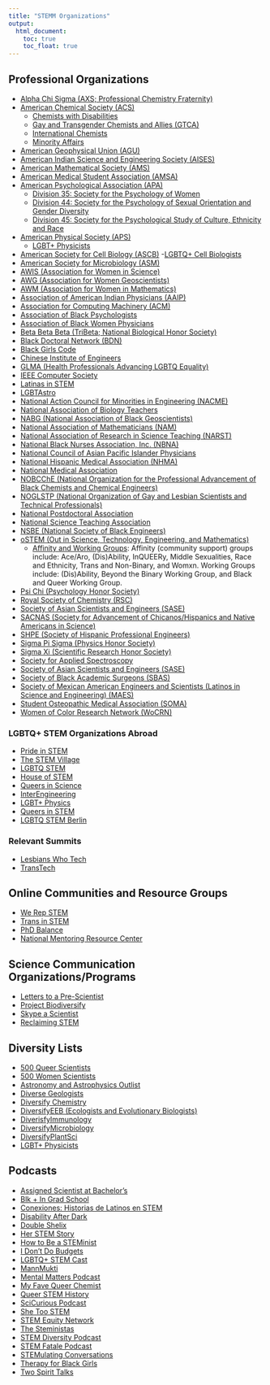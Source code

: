 ```yaml
---
title: "STEMM Organizations"
output:
  html_document:
    toc: true
    toc_float: true
---
```


## Professional Organizations

- [Alpha Chi Sigma (AXS; Professional Chemistry Fraternity)](https://www.alphachisigma.org/)
- [American Chemical Society (ACS)](https://www.acs.org/content/acs/en.html)
    - [Chemists with Disabilities](https://acsprof.org/subdivisions/chemists-with-disabilities/)
    - [Gay and Transgender Chemists and Allies (GTCA)](https://acsprof.org/subdivisions/lgbt-and-allies/)
    - [International Chemists](https://acsprof.org/subdivisions/international-chemists/)
    - [Minority Affairs](https://acsprof.org/subdivisions/minority-affairs/)
- [American Geophysical Union (AGU)](https://www.agu.org/)
- [American Indian Science and Engineering Society (AISES)](https://www.aises.org/)
- [American Mathematical Society (AMS)](https://www.ams.org/home/page)
- [American Medical Student Association (AMSA)](https://www.amsa.org/)
- [American Psychological Association (APA)](https://www.apa.org/)
    - [Division 35: Society for the Psychology of Women](https://www.apa.org/about/division/div35)
    - [Division 44: Society for the Psychology of Sexual Orientation and Gender Diversity](https://www.apadivisions.org/division-44)
    - [Division 45: Society for the Psychological Study of Culture, Ethnicity and Race](https://www.apa.org/about/division/div45)
- [American Physical Society (APS)](https://www.aps.org/)
    - [LGBT+ Physicists](https://www.aps.org/programs/lgbt/index.cfm)
- [American Society for Cell Biology (ASCB)](https://www.ascb.org/)
    -[LGBTQ+ Cell Biologists](https://www.ascb.org/committee/lgbtq-task-force/)
- [American Society for Microbiology (ASM)](https://asm.org/)
- [AWIS (Association for Women in Science)](https://www.awis.org/)
- [AWG (Association for Women Geoscientists)](https://www.awg.org/)
- [AWM (Association for Women in Mathematics)](https://awm-math.org/)
- [Association of American Indian Physicians (AAIP)](https://www.aaip.org/)
- [Association for Computing Machinery (ACM)](https://www.acm.org/)
- [Association of Black Psychologists](http://www.abpsi.org/)
- [Association of Black Women Physicians](https://www.blackwomenphysicians.org/)
- [Beta Beta Beta (TriBeta; National Biological Honor Society)](https://www.tribeta.org/)
- [Black Doctoral Network (BDN)](https://www.blackphdnetwork.com/)
- [Black Girls Code](https://www.blackgirlscode.com/)
- [Chinese Institute of Engineers](http://www.cie-usa.org/)
- [GLMA (Health Professionals Advancing LGBTQ Equality)](http://www.glma.org/)
- [IEEE Computer Society](https://www.computer.org/)
- [Latinas in STEM](http://www.latinasinstem.com/)
- [LGBTAstro](https://twitter.com/lgbtastro)
- [National Action Council for Minorities in Engineering (NACME)](https://www.nacme.org/)
- [National Association of Biology Teachers](https://nabt.org/)
- [NABG (National Association of Black Geoscientists)](http://www.nabg-us.org/)
- [National Association of Mathematicians (NAM)](https://www.nam-math.org/)
- [National Association of Research in Science Teaching (NARST)](https://narst.org/)
- [National Black Nurses Association, Inc. (NBNA)](https://www.nbna.org/)
- [National Council of Asian Pacific Islander Physicians](http://ncapip.org/)
- [National Hispanic Medical Association (NHMA)](https://www.nhmamd.org/)
- [National Medical Association](https://www.nmanet.org/default.aspx)
- [NOBCChE (National Organization for the Professional Advancement of Black Chemists and Chemical Engineers)](https://www.nobcche.org/)
- [NOGLSTP (National Organization of Gay and Lesbian Scientists and Technical Professionals)](https://www.noglstp.org)
- [National Postdoctoral Association](https://www.nationalpostdoc.org/)
- [National Science Teaching Association](https://www.nsta.org/)
- [NSBE (National Society of Black Engineers)](https://www.nsbe.org/home.aspx)
- [oSTEM (Out in Science, Technology, Engineering, and Mathematics)](https://www.ostem.org/)
    - [Affinity and Working Groups](https://www.ostem.org/page/affinity-groups):
    Affinity (community support) groups include: Ace/Aro, (Dis)Ability, InQUEERy,
    Middle Sexualities, Race and Ethnicity, Trans and Non-Binary, and Womxn.
    Working Groups include: (Dis)Ability, Beyond the Binary Working Group, and
    Black and Queer Working Group.
- [Psi Chi (Psychology Honor Society)](https://www.psichi.org/)
- [Royal Society of Chemistry (RSC)](https://www.rsc.org/membership-and-community/)
- [Society of Asian Scientists and Engineers (SASE)](https://www.saseconnect.org/)
- [SACNAS (Society for Advancement of Chicanos/Hispanics and Native Americans in Science)](https://www.sacnas.org/)
- [SHPE (Society of Hispanic Professional Engineers)](https://www.shpe.org/)
- [Sigma Pi Sigma (Physics Honor Society)](https://www.sigmapisigma.org/sigmapisigma)
- [Sigma Xi (Scientific Research Honor Society)](https://www.sigmaxi.org/)
- [Society for Applied Spectroscopy](https://www.s-a-s.org/)
- [Society of Asian Scientists and Engineers (SASE)](https://www.saseconnect.org/)
- [Society of Black Academic Surgeons (SBAS)](https://www.sbas.net/)
- [Society of Mexican American Engineers and Scientists (Latinos in Science and Engineering) (MAES)](http://mymaes.org/)
- [Student Osteopathic Medical Association (SOMA)](https://studentdo.org/)
- [Women of Color Research Network (WoCRN)](https://womeninscience.nih.gov/women-of-color/)

### LGBTQ+ STEM Organizations Abroad

- [Pride in STEM](https://prideinstem.org/)
- [The STEM Village](https://thestemvillage.co.uk/)
- [LGBTQ STEM](https://lgbtstem.wordpress.com/)
- [House of STEM](https://houseofstem.org/)
- [Queers in Science](https://www.queersinscience.org.au/)
- [InterEngineering](http://interengineeringlgbt.com/)
- [LGBT+ Physics](https://twitter.com/lgbt_physics?lang=en)
- [Queers in STEM](https://twitter.com/QueersInSTEM)
- [LGBTQ STEM Berlin](https://www.facebook.com/lgbtqstemberlin)

### Relevant Summits
- [Lesbians Who Tech](https://lesbianswhotech.org/about/)
- [TransTech](https://www.transtechsocial.org/)

## Online Communities and Resource Groups

- [We Rep STEM](https://werepstem.com/)
- [Trans in STEM](https://twitter.com/stemtrans)
- [PhD Balance](https://www.phdbalance.com/)
- [National Mentoring Resource Center](https://nationalmentoringresourcecenter.org/index.php)

## Science Communication Organizations/Programs

- [Letters to a Pre-Scientist](https://www.prescientist.org/)
- [Project Biodiversify](https://projectbiodiversify.org/)
- [Skype a Scientist](https://www.skypeascientist.com/)
- [Reclaiming STEM](https://twitter.com/Reclaiming_STEM)

## Diversity Lists

- [500 Queer Scientists](https://500queerscientists.com/)
- [500 Women Scientists](https://500womenscientists.org/)
- [Astronomy and Astrophysics Outlist](https://astro-outlist.github.io/)
- [Diverse Geologists](https://www.diversegeologists.org/)
- [Diversify Chemistry](https://diversifychemistry.com/)
- [DiversifyEEB (Ecologists and Evolutionary Biologists)](https://diversifyeeb.com/)
- [DiverisfyImmunology](https://diversifyimmunology.github.io/)
- [DiversifyMicrobiology](https://diversifymicrobiology.github.io/)
- [DiversifyPlantSci](https://tinyurl.com/DiversifyPlantSci)
- [LGBT+ Physicists](https://lgbtphysicists.org/outlist.html)

## Podcasts

* [Assigned Scientist at Bachelor’s](https://asabpodcast.com/)
* [Blk + In Grad School](https://www.blkingradschool.com/)
* [Conexiones: Historias de Latinos en STEM](https://www.stitcher.com/show/conexiones)
* [Disability After Dark](https://www.stitcher.com/show/disabilityafterdark)
* [Double Shelix](https://doubleshelix.podomatic.com/)
* [Her STEM Story](https://herstemstory.com/)
* [How to Be a STEMinist](http://podcast.tiffanydawson.co/)
* [I Don't Do Budgets](https://www.idontdobudgets.com/)
* [LGBTQ+ STEM Cast](https://anchor.fm/lgbtqstemcast)
* [MannMukti](https://www.mannmukti.org/podcasts)
* [Mental Matters Podcast](http://www.mentalmatterspod.com/)
* [My Fave Queer Chemist](https://www.stitcher.com/show/my-fave-queer-chemist/)
* [Queer STEM History](https://player.whooshkaa.com/shows/queer-stem-history)
* [SciCurious Podcast](https://www.scicurious.co.uk/)
* [She Too STEM](http://www.shetoostem.com/)
* [STEM Equity Network](https://stemequitynetwork.com/)
* [The Steministas](https://www.thesteministas.com/)
* [STEM Diversity Podcast](https://www.stitcher.com/show/stem-diversity-podcast)
* [STEM Fatale Podcast](https://stemfatalepodcast.podbean.com/)
* [STEMulating Conversations](http://stemulatingconvo.com/)
* [Therapy for Black Girls](https://therapyforblackgirls.com/podcast/)
* [Two Spirit Talks](https://soundcloud.com/user-511812427)

